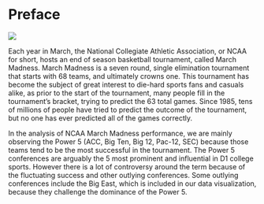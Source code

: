 # Preface {.unnumbered}


![](madness.png)


Each year in March, the National Collegiate Athletic Association, or NCAA for short, hosts an end of season basketball tournament, called March Madness. March Madness is a seven round, single elimination tournament that starts with 68 teams, and ultimately crowns one. This tournament has become the subject of great interest to die-hard sports fans and casuals alike, as prior to the start of the tournament, many people fill in the tournament’s bracket, trying to predict the 63 total games. Since 1985, tens of millions of people have tried to predict the outcome of the tournament, but no one has ever predicted all of the games correctly. 

In the analysis of NCAA March Madness performance, we are mainly observing the Power 5 (ACC, Big Ten, Big 12, Pac-12, SEC) because those teams tend to be the most successful in the tournament. The Power 5 conferences are arguably the 5 most prominent and influential in D1 college sports. However there is a lot of controversy around the term because of the fluctuating success and other outlying conferences. Some outlying conferences include the Big East, which is included in our data visualization, because they challenge the dominance of the Power 5. 
